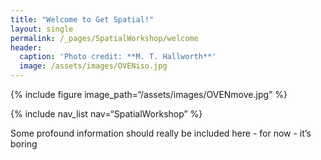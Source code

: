 ```yaml
---
title: "Welcome to Get Spatial!"
layout: single
permalink: /_pages/SpatialWorkshop/welcome
header:
  caption: 'Photo credit: **M. T. Hallworth**'
  image: /assets/images/OVENiso.jpg
---
```

{% include figure image_path="/assets/images/OVENmove.jpg" %}

{% include nav_list nav="SpatialWorkshop" %}

Some profound information should really be included here - 
for now - it's boring
